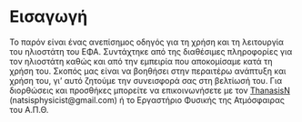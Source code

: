 
\newpage

\ \
\vfill
\ \

# Εισαγωγή {-#intro}

Το παρόν είναι ένας ανεπίσημος οδηγός για τη χρήση και τη λειτουργία του ηλιοστάτη
του ΕΦΑ. Συντάχτηκε από της διαθέσιμες πληροφορίες για τον ηλιοστάτη καθώς και από
την εμπειρία που αποκομίσαμε κατά τη χρήση του. Σκοπός μας είναι να βοηθήσει στην
περαιτέρω ανάπτυξη και χρήση του, γι' αυτό ζητούμε την συνεισφορά σας στη βελτίωσή
του. Για διορθώσεις και προσθήκες μπορείτε να επικοινωνήσετε με τον
[ThanasisN](mailto:natsisphysicist@gmail.com) (natsisphysicist@gmail.com) ή το
Εργαστήριο Φυσικής της Ατμόσφαιρας του Α.Π.Θ.

\ \
\vfill
\ \

